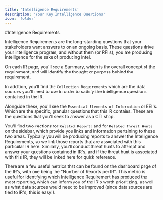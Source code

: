 ```yaml
---
title: 'Intelligence Requirements'
description: 'Your Key Intelligence Questions'
icon: 'folder'
---
```


#Intelligence Requirements

Intelligence Requirements are the long-standing questions that your stakeholders want answers to on an ongoing basis. These questions drive your intelligence program, and without them (or RFI's), you are producing intelligence for the sake of producing intel. 

On each IR page, you'll see a Summary, which is the overall concept of the requirement, and will identify the thought or purpose behind the requirement.

In addition, you'll find the `Collection Requirements` which are the data sources you'll need to use in order to satisfy the intelligence questions contained in the IR. 

Alongside these, you'll see the `Essential Elements of Information` or EEI's. Which are the specific, granular questions that this IR contains. These are the questions that you'll seek to answer as a CTI shop.

You'll find two sections for `Related Reports` and for `Related Threat Hunts` on the sidebar, which provide you links and information pertaining to these two areas. Typically you will be producing reports to answer the Intelligence Requirements, so we link those reports that are associated with this particular IR here. Similarly, you'll conduct threat hunts to attempt and answer your questions contained in IR's, and if the threat hunt is associated with this IR, they will be linked here for quick reference.

There are a few useful metrics that can be found on the dashboard page of the IR's, with one being the  "Number of Reports per IR". This metric is useful for identifying which Intelligence Requirement has produced the most reporting, which can inform you of the IR's worth prioritizing, as well as what data sources would need to be improved (since data sources are tied to IR's, this is easy!).